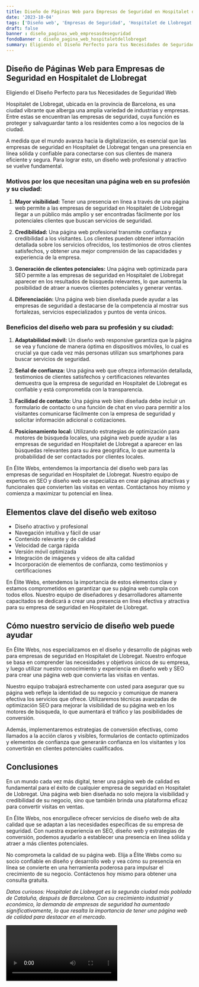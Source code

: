```yaml
---
title: Diseño de Páginas Web para Empresas de Seguridad en Hospitalet de Llobregat
date: '2023-10-04'
tags: ['Diseño web', 'Empresas de Seguridad', 'Hospitalet de Llobregat']
draft: false
banner : diseño_paginas_web_empresasdeseguridad
fondoBanner : diseño_pagina_web_hospitaletdellobregat
summary: Eligiendo el Diseño Perfecto para tus Necesidades de Seguridad Web
---
```


## Diseño de Páginas Web para Empresas de Seguridad en Hospitalet de Llobregat

Eligiendo el Diseño Perfecto para tus Necesidades de Seguridad Web

Hospitalet de Llobregat, ubicada en la provincia de Barcelona, es una ciudad vibrante que alberga una amplia variedad de industrias y empresas. Entre estas se encuentran las empresas de seguridad, cuya función es proteger y salvaguardar tanto a los residentes como a los negocios de la ciudad.

A medida que el mundo avanza hacia la digitalización, es esencial que las empresas de seguridad en Hospitalet de Llobregat tengan una presencia en línea sólida y confiable para conectarse con sus clientes de manera eficiente y segura. Para lograr esto, un diseño web profesional y atractivo se vuelve fundamental.

### Motivos por los que necesitan una página web en su profesión y su ciudad:

1. **Mayor visibilidad:** Tener una presencia en línea a través de una página web permite a las empresas de seguridad en Hospitalet de Llobregat llegar a un público más amplio y ser encontradas fácilmente por los potenciales clientes que buscan servicios de seguridad.

2. **Credibilidad:** Una página web profesional transmite confianza y credibilidad a los visitantes. Los clientes pueden obtener información detallada sobre los servicios ofrecidos, los testimonios de otros clientes satisfechos, y obtener una mejor comprensión de las capacidades y experiencia de la empresa.

3. **Generación de clientes potenciales:** Una página web optimizada para SEO permite a las empresas de seguridad en Hospitalet de Llobregat aparecer en los resultados de búsqueda relevantes, lo que aumenta la posibilidad de atraer a nuevos clientes potenciales y generar ventas.

4. **Diferenciación:** Una página web bien diseñada puede ayudar a las empresas de seguridad a destacarse de la competencia al mostrar sus fortalezas, servicios especializados y puntos de venta únicos.

### Beneficios del diseño web para su profesión y su ciudad:

1. **Adaptabilidad móvil:** Un diseño web responsive garantiza que la página se vea y funcione de manera óptima en dispositivos móviles, lo cual es crucial ya que cada vez más personas utilizan sus smartphones para buscar servicios de seguridad.

2. **Señal de confianza:** Una página web que ofrezca información detallada, testimonios de clientes satisfechos y certificaciones relevantes demuestra que la empresa de seguridad en Hospitalet de Llobregat es confiable y está comprometida con la transparencia.

3. **Facilidad de contacto:** Una página web bien diseñada debe incluir un formulario de contacto o una función de chat en vivo para permitir a los visitantes comunicarse fácilmente con la empresa de seguridad y solicitar información adicional o cotizaciones.

4. **Posicionamiento local:** Utilizando estrategias de optimización para motores de búsqueda locales, una página web puede ayudar a las empresas de seguridad en Hospitalet de Llobregat a aparecer en las búsquedas relevantes para su área geográfica, lo que aumenta la probabilidad de ser contactados por clientes locales.

En Élite Webs, entendemos la importancia del diseño web para las empresas de seguridad en Hospitalet de Llobregat. Nuestro equipo de expertos en SEO y diseño web se especializa en crear páginas atractivas y funcionales que convierten las visitas en ventas. Contáctanos hoy mismo y comienza a maximizar tu potencial en línea.

<GifSeo />

<Cta />

## Elementos clave del diseño web exitoso

- Diseño atractivo y profesional
- Navegación intuitiva y fácil de usar
- Contenido relevante y de calidad
- Velocidad de carga rápida
- Versión móvil optimizada
- Integración de imágenes y videos de alta calidad
- Incorporación de elementos de confianza, como testimonios y certificaciones

En Élite Webs, entendemos la importancia de estos elementos clave y estamos comprometidos en garantizar que su página web cumpla con todos ellos. Nuestro equipo de diseñadores y desarrolladores altamente capacitados se dedicará a crear una presencia en línea efectiva y atractiva para su empresa de seguridad en Hospitalet de Llobregat.

## Cómo nuestro servicio de diseño web puede ayudar

En Élite Webs, nos especializamos en el diseño y desarrollo de páginas web para empresas de seguridad en Hospitalet de Llobregat. Nuestro enfoque se basa en comprender las necesidades y objetivos únicos de su empresa, y luego utilizar nuestro conocimiento y experiencia en diseño web y SEO para crear una página web que convierta las visitas en ventas.

Nuestro equipo trabajará estrechamente con usted para asegurar que su página web refleje la identidad de su negocio y comunique de manera efectiva los servicios que ofrece. Utilizaremos técnicas avanzadas de optimización SEO para mejorar la visibilidad de su página web en los motores de búsqueda, lo que aumentará el tráfico y las posibilidades de conversión.

Además, implementaremos estrategias de conversión efectivas, como llamados a la acción claros y visibles, formularios de contacto optimizados y elementos de confianza que generarán confianza en los visitantes y los convertirán en clientes potenciales cualificados.

## Conclusiones

En un mundo cada vez más digital, tener una página web de calidad es fundamental para el éxito de cualquier empresa de seguridad en Hospitalet de Llobregat. Una página web bien diseñada no solo mejora la visibilidad y credibilidad de su negocio, sino que también brinda una plataforma eficaz para convertir visitas en ventas.

En Élite Webs, nos enorgullece ofrecer servicios de diseño web de alta calidad que se adaptan a las necesidades específicas de su empresa de seguridad. Con nuestra experiencia en SEO, diseño web y estrategias de conversión, podemos ayudarlo a establecer una presencia en línea sólida y atraer a más clientes potenciales.

No comprometa la calidad de su página web. Elija a Élite Webs como su socio confiable en diseño y desarrollo web y vea cómo su presencia en línea se convierte en una herramienta poderosa para impulsar el crecimiento de su negocio. Contáctenos hoy mismo para obtener una consulta gratuita.

*Datos curiosos: Hospitalet de Llobregat es la segunda ciudad más poblada de Cataluña, después de Barcelona. Con su crecimiento industrial y económico, la demanda de empresas de seguridad ha aumentado significativamente, lo que resalta la importancia de tener una página web de calidad para destacar en el mercado.*

<Video />

<CtaBot job='Empresas de Seguridad' city='Hospitalet de Llobregat'/>

<Gmaps query='Hospitalet de Llobregat+españa+maps' />